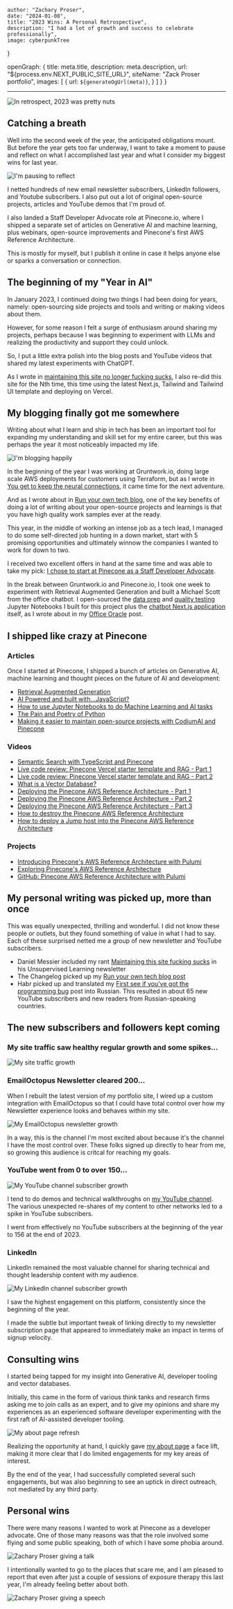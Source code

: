 



    author: "Zachary Proser", 
    date: "2024-01-08",
    title: "2023 Wins: A Personal Retrospective", 
    description: "I had a lot of growth and success to celebrate professionally",
    image: cyberpunkTree
}

  openGraph: {
    title: meta.title,
    description: meta.description,
    url: "${process.env.NEXT_PUBLIC_SITE_URL}", 
    siteName: "Zack Proser portfolio",
    images: [
      {
        url: `${generateOgUrl(meta)}`,
      }
    ]
  }
}


--- 

<Image src={cyberpunkTree} alt="In retrospect, 2023 was pretty nuts" />

## Catching a breath

Well into the second week of the year, the anticipated obligations mount. But before the year gets too far underway, I want to take a moment to pause and reflect on 
what I accomplished last year and what I consider my biggest wins for last year. 

<Image src={pausingToReflect} alt="I'm pausing to reflect" />

I netted hundreds of new email newsletter subscribers, LinkedIn followers, and Youtube subscribers. I also put out a lot of original open-source projects, articles and YouTube demos that I'm proud of. 

I also landed a Staff Developer Advocate role at Pinecone.io, where I shipped a separate set of articles on Generative AI and machine learning, plus webinars, open-source improvements and Pinecone's first AWS Reference Architecture.

This is mostly for myself, but I publish it online in case it helps anyone else or sparks a conversation or connection. 

## The beginning of my "Year in AI"

In January 2023, I continued doing two things I had been doing for years, namely: open-sourcing side projects and tools and writing or making videos about them. 

However, for some reason I felt a surge of enthusiasm around sharing my projects, perhaps because I was beginning to experiment with LLMs and realizing the productivity and support they could unlock.

So, I put a little extra polish into the blog posts and YouTube videos that shared my latest experiments with ChatGPT. 

As I wrote in [maintaining this site no longer fucking sucks](/blog/maintaining-this-site-no-longer-fucking-sucks), I also re-did this site for the Nth time, this time using the latest Next.js, Tailwind and Tailwind UI template and deploying on Vercel.

## My blogging finally got me somewhere

Writing about what I learn and ship in tech has been an important tool for expanding my understanding and skill set for my entire career, but this was perhaps the year it most noticeably impacted my life. 

<Image src={bloggingPeacefully} alt="I'm blogging happily" />

In the beginning of the year I was working at Gruntwork.io, doing large scale AWS deployments for customers using Terraform, but as I wrote in [You get to keep the neural connections](you-get-to-keep-the-neural-connections), it came time for the next adventure. 

And as I wrote about in [Run your own tech blog](run-your-own-tech-blog), one of the key benefits of doing a lot of writing about your open-source projects and learnings is that you have high quality work samples ever at the ready.

This year, in the middle of working an intense job as a tech lead, I managed to do some self-directed job hunting in a down market, start with 5 promising opportunities and ultimately winnow the companies I wanted to work 
for down to two. 

I received two excellent offers in hand at the same time and was able to take my pick: [I chose to start at Pinecone as a Staff Developer Advocate](https://www.zackproser.com/blog/i-am-joining-pinecone-io). 

In the break between Gruntwork.io and Pinecone.io, I took one week to experiment with Retrieval Augmented Generation and built a Michael Scott from the office chatbot. I open-sourced the [data prep](https://github.com/zackproser/office-oracle-data-bench) and [quality testing](https://github.com/zackproser/office-oracle-db-test-notebook) Jupyter Notebooks I built for this project 
plus the [chatbot Next.js application](https://github.com/zackproser/office-oracle) itself, as I wrote about in my [Office Oracle](/blog/office-oracle-overview) post.

## I shipped like crazy at Pinecone

### Articles

Once I started at Pinecone, I shipped a bunch of articles on Generative AI, machine learning and thought pieces on the future of AI and development: 

* [Retrieval Augmented Generation](https://www.pinecone.io/learn/retrieval-augmented-generation/)
* [AI Powered and built with...JavaScript?](https://www.pinecone.io/learn/javascript-ai)
* [How to use Jupyter Notebooks to do Machine Learning and AI tasks](https://www.pinecone.io/learn/jupyter-notebooks)
* [The Pain and Poetry of Python](https://www.pinecone.io/blog/pain-poetry-python/)
* [Making it easier to maintain open-source projects with CodiumAI and Pinecone](https://www.pinecone.io/learn/codiumai-pinecone-similar-issues/)

### Videos 

* [Semantic Search with TypeScript and Pinecone](https://www.youtube.com/watch?v=4Tt4LhJ6tD8)
* [Live code review: Pinecone Vercel starter template and RAG - Part 1](https://www.youtube.com/watch?v=pPbTzgUV-UA)
* [Live code review: Pinecone Vercel starter template and RAG - Part 2](https://www.youtube.com/watch?v=FrlG83du31Q)
* [What is a Vector Database?](https://www.youtube.com/watch?v=wc3Lh-eiNBM)
* [Deploying the Pinecone AWS Reference Architecture - Part 1](https://www.youtube.com/watch?v=ySznARngHts)
* [Deploying the Pinecone AWS Reference Architecture - Part 2](https://www.youtube.com/watch?v=X17MJe9OU7k)
* [Deploying the Pinecone AWS Reference Architecture - Part 3](https://www.youtube.com/watch?v=ArH4H1cGfzk)
* [How to destroy the Pinecone AWS Reference Architecture](https://www.youtube.com/watch?v=bxWWxKUIa3s)
* [How to deploy a Jump host into the Pinecone AWS Reference Architecture](https://www.youtube.com/watch?v=gIO76I0JTnY)

### Projects

* [Introducing Pinecone's AWS Reference Architecture with Pulumi](https://www.pinecone.io/blog/aws-reference-architecture/)
* [Exploring Pinecone's AWS Reference Architecture](https://www.pinecone.io/learn/aws-reference-architecture/)
* [GitHub: Pinecone AWS Reference Architecture with Pulumi](https://github.com/pinecone-io/aws-reference-architecture-pulumi)

## My personal writing was picked up, more than once 

This was equally unexpected, thrilling and wonderful. I did not know these people or outlets, but they found something of value in what I had to say. Each of these surprised netted me a group of new newsletter and YouTube subscribers. 

* Daniel Messier included my rant [Maintaining this site fucking sucks](/blog/maintaining-this-site-fucking-sucks) in his Unsupervised Learning newsletter
* The Changelog picked up my [Run your own tech blog post](/blog/run-your-own-tech-blog)
* Habr picked up and translated my [First see if you've got the programming bug](first-see-if-youve-got-the-bug) post into Russian. This resulted in about 65 new YouTube subscribers and new readers from Russian-speaking countries.

## The new subscribers and followers kept coming

### My site traffic saw healthy regular growth and some spikes...

<Image src={vercelStats} alt="My site traffic growth" />

### EmailOctopus Newsletter cleared 200...

When I rebuilt the latest version of my portfolio site, I wired up a custom integration with EmailOctopus so that I could have total control over how my Newsletter experience looks and behaves within my site. 

<Image src={emailOctopusStats} alt="My EmailOctopus newsletter growth" />

In a way, this is the channel I'm most excited about because it's the channel I have the most control over. These folks signed up directly to hear from me, so growing this audience is critcal for reaching my goals.

### YouTube went from 0 to over 150...

<Image src={youtubeStats} alt="My YouTube channel subscriber growth" />

I tend to do demos and technical walkthroughs on [my YouTube channel](https://youtube.com/@zackproser). The various unexpected re-shares of my content to other networks led to a spike in YouTube subscribers. 

I went from effectively no YouTube subscribers at the beginning of the year to 156 at the end of 2023.

### LinkedIn

LinkedIn remained the most valuable channel for sharing technical and thought leadership content with my audience. 

<Image src={linkedinStats} alt="My LinkedIn channel subscriber growth" />

I saw the highest engagement on this platform, consistently since the beginning of the year. 

I made the subtle but important tweak of linking directly to my newsletter subscription page that appeared to immediately make an impact  in terms of signup velocity.

## Consulting wins 

I started being tapped for my insight into Generative AI, developer tooling and vector databases. 

Initially, this came in the form of various think tanks and research firms asking me to join calls as an expert, and 
to give my opinions and share my experiences as an experienced software developer experimenting with the first raft of AI-assisted developer tooling.

<Image src={aboutPageRefresh} alt="My about page refresh" />

Realizing the opportunity at hand, I quickly gave [my about page](/about) a face lift, making it more clear that I do limited engagements for my key areas of interest. 

By the end of the year, I had successfully completed several such engagements, but was also beginning to see an uptick in direct outreach, not mediated by any third party.

## Personal wins

There were many reasons I wanted to work at Pinecone as a developer advocate. One of those many reasons was that the role involved some flying and some public speaking, both of which I have some phobia around. 

<Image src={a16z2} alt="Zachary Proser giving a talk" />

I intentionally wanted to go to the places that scare me, and I am pleased to report that even after just a couple of sessions of exposure therapy this last year, I'm already feeling better about both.

<Image src={a16z11} alt="Zachary Proser giving a speech" />
